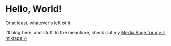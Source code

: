 # Hello, World!

Or at least, whatever's left of it.

I'll blog here, and stuff.  In the meantime, check out my [Media Page for my 🔥 mixtape 🔥](/Media)